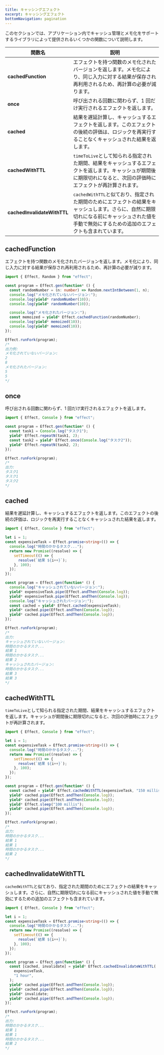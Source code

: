 ```yaml
---
title: キャッシングエフェクト
excerpt: キャッシングエフェクト
bottomNavigation: pagination
---
```


このセクションでは、アプリケーション内でキャッシュ管理とメモ化をサポートするライブラリによって提供されるいくつかの関数について説明します。

| 関数名                      | 説明                                                                                                                                                                                              |
| --------------------------- | ------------------------------------------------------------------------------------------------------------------------------------------------------------------------------------------------- |
| **cachedFunction**          | エフェクトを持つ関数のメモ化されたバージョンを返します。メモ化により、同じ入力に対する結果が保存され再利用されるため、再計算の必要が減ります。                                                    |
| **once**                    | 呼び出される回数に関わらず、1 回だけ実行されるエフェクトを返します。                                                                                                                              |
| **cached**                  | 結果を遅延計算し、キャッシュするエフェクトを返します。このエフェクトの後続の評価は、ロジックを再実行することなくキャッシュされた結果を返します。                                                  |
| **cachedWithTTL**           | `timeToLive`として知られる指定された期間、結果をキャッシュするエフェクトを返します。キャッシュが期間後に期限切れになると、次回の評価時にエフェクトが再計算されます。                              |
| **cachedInvalidateWithTTL** | `cachedWithTTL`と似ており、指定された期間のためにエフェクトの結果をキャッシュします。さらに、自然に期限切れになる前にキャッシュされた値を手動で無効にするための追加のエフェクトも含まれています。 |

## cachedFunction

エフェクトを持つ関数のメモ化されたバージョンを返します。メモ化により、同じ入力に対する結果が保存され再利用されるため、再計算の必要が減ります。

```ts twoslash
import { Effect, Random } from "effect";

const program = Effect.gen(function* () {
  const randomNumber = (n: number) => Random.nextIntBetween(1, n);
  console.log("メモ化されていないバージョン:");
  console.log(yield* randomNumber(10));
  console.log(yield* randomNumber(10));

  console.log("メモ化されたバージョン:");
  const memoized = yield* Effect.cachedFunction(randomNumber);
  console.log(yield* memoized(10));
  console.log(yield* memoized(10));
});

Effect.runFork(program);
/*
出力例:
メモ化されていないバージョン:
2
8
メモ化されたバージョン:
5
5
*/
```

## once

呼び出される回数に関わらず、1 回だけ実行されるエフェクトを返します。

```ts twoslash
import { Effect, Console } from "effect";

const program = Effect.gen(function* () {
  const task1 = Console.log("タスク1");
  yield* Effect.repeatN(task1, 2);
  const task2 = yield* Effect.once(Console.log("タスク2"));
  yield* Effect.repeatN(task2, 2);
});

Effect.runFork(program);
/*
出力:
タスク1
タスク1
タスク2
*/
```

## cached

結果を遅延計算し、キャッシュするエフェクトを返します。このエフェクトの後続の評価は、ロジックを再実行することなくキャッシュされた結果を返します。

```ts twoslash
import { Effect, Console } from "effect";

let i = 1;
const expensiveTask = Effect.promise<string>(() => {
  console.log("時間のかかるタスク...");
  return new Promise((resolve) => {
    setTimeout(() => {
      resolve(`結果 ${i++}`);
    }, 100);
  });
});

const program = Effect.gen(function* () {
  console.log("キャッシュされていないバージョン:");
  yield* expensiveTask.pipe(Effect.andThen(Console.log));
  yield* expensiveTask.pipe(Effect.andThen(Console.log));
  console.log("キャッシュされたバージョン:");
  const cached = yield* Effect.cached(expensiveTask);
  yield* cached.pipe(Effect.andThen(Console.log));
  yield* cached.pipe(Effect.andThen(Console.log));
});

Effect.runFork(program);
/*
出力:
キャッシュされていないバージョン:
時間のかかるタスク...
結果 1
時間のかかるタスク...
結果 2
キャッシュされたバージョン:
時間のかかるタスク...
結果 3
結果 3
*/
```

## cachedWithTTL

`timeToLive`として知られる指定された期間、結果をキャッシュするエフェクトを返します。キャッシュが期間後に期限切れになると、次回の評価時にエフェクトが再計算されます。

```ts twoslash
import { Effect, Console } from "effect";

let i = 1;
const expensiveTask = Effect.promise<string>(() => {
  console.log("時間のかかるタスク...");
  return new Promise((resolve) => {
    setTimeout(() => {
      resolve(`結果 ${i++}`);
    }, 100);
  });
});

const program = Effect.gen(function* () {
  const cached = yield* Effect.cachedWithTTL(expensiveTask, "150 millis");
  yield* cached.pipe(Effect.andThen(Console.log));
  yield* cached.pipe(Effect.andThen(Console.log));
  yield* Effect.sleep("100 millis");
  yield* cached.pipe(Effect.andThen(Console.log));
});

Effect.runFork(program);
/*
出力:
時間のかかるタスク...
結果 1
結果 1
時間のかかるタスク...
結果 2
*/
```

## cachedInvalidateWithTTL

`cachedWithTTL`と似ており、指定された期間のためにエフェクトの結果をキャッシュします。さらに、自然に期限切れになる前にキャッシュされた値を手動で無効にするための追加のエフェクトも含まれています。

```ts
import { Effect, Console } from "effect";

let i = 1;
const expensiveTask = Effect.promise<string>(() => {
  console.log("時間のかかるタスク...");
  return new Promise((resolve) => {
    setTimeout(() => {
      resolve(`結果 ${i++}`);
    }, 100);
  });
});

const program = Effect.gen(function* () {
  const [cached, invalidate] = yield* Effect.cachedInvalidateWithTTL(
    expensiveTask,
    "1 hour",
  );
  yield* cached.pipe(Effect.andThen(Console.log));
  yield* cached.pipe(Effect.andThen(Console.log));
  yield* invalidate;
  yield* cached.pipe(Effect.andThen(Console.log));
});

Effect.runFork(program);
/*
出力:
時間のかかるタスク...
結果 1
結果 1
時間のかかるタスク...
結果 2
*/
```
